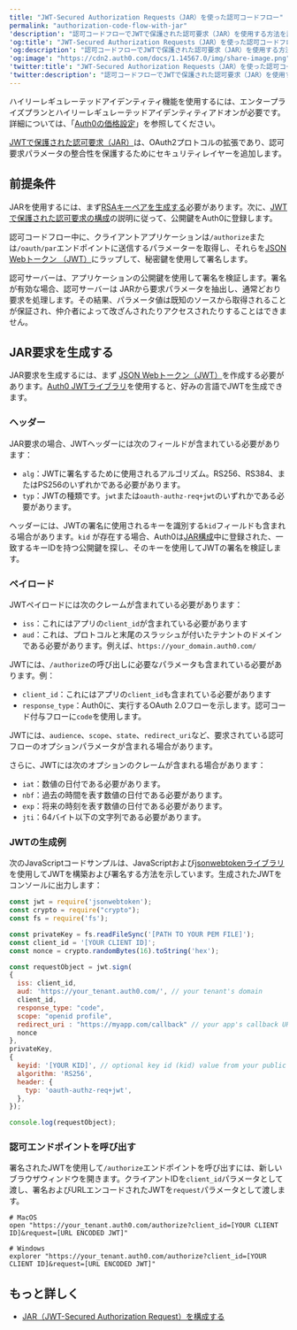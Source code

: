 ```yaml
---
title: "JWT-Secured Authorization Requests（JAR）を使った認可コードフロー"
permalink: "authorization-code-flow-with-jar"
'description': "認可コードフローでJWTで保護された認可要求（JAR）を使用する方法を説明します。"
'og:title': "JWT-Secured Authorization Requests（JAR）を使った認可コードフロー"
'og:description': "認可コードフローでJWTで保護された認可要求（JAR）を使用する方法を説明します。"
'og:image': "https://cdn2.auth0.com/docs/1.14567.0/img/share-image.png"
'twitter:title': "JWT-Secured Authorization Requests（JAR）を使った認可コードフロー"
'twitter:description': "認可コードフローでJWTで保護された認可要求（JAR）を使用する方法を説明します。"
---
```


<Callout icon="file-lines" color="#0EA5E9" iconType="regular">

ハイリーレギュレーテッドアイデンティティ機能を使用するには、エンタープライズプランとハイリーレギュレーテッドアイデンティティアドオンが必要です。詳細については、「[Auth0の価格設定](https://auth0.com/pricing/)」を参照してください。

</Callout>

[JWTで保護された認可要求（JAR）](https://datatracker.ietf.org/doc/html/rfc9101)は、OAuth2プロトコルの拡張であり、認可要求パラメータの整合性を保護するためにセキュリティレイヤーを追加します。

## 前提条件

JARを使用するには、まず[RSAキーペアを生成する](/docs/ja-jp/secure/application-credentials/generate-rsa-key-pair)必要があります。次に、[JWTで保護された認可要求の構成](/docs/ja-jp/get-started/applications/configure-jar)の説明に従って、公開鍵をAuth0に登録します。

認可コードフロー中に、クライアントアプリケーションは`/authorize`または`/oauth/par`エンドポイントに送信するパラメーターを取得し、それらを[JSON Webトークン （JWT）](/docs/ja-jp/secure/tokens/json-web-tokens)にラップして、秘密鍵を使用して署名します。

認可サーバーは、アプリケーションの公開鍵を使用して署名を検証します。署名が有効な場合、認可サーバーは JARから要求パラメータを抽出し、通常どおり要求を処理します。その結果、パラメータ値は既知のソースから取得されることが保証され、仲介者によって改ざんされたりアクセスされたりすることはできません。

## JAR要求を生成する

JAR要求を生成するには、まず [JSON Webトークン（JWT）](/docs/ja-jp/secure/tokens/json-web-tokens)を作成する必要があります。[Auth0 JWTライブラリ](https://jwt.io/libraries)を使用すると、好みの言語で<Tooltip data-tooltip-id="react-containers-DefinitionTooltip-3" href="/docs/ja-jp/glossary?term=json-web-token" tip="JSON Web Token（JWT）: 二者間のクレームを安全に表現するために使用される標準IDトークン形式（および多くの場合、アクセストークン形式）。" cta="用語集の表示">JWT</Tooltip>を生成できます。

### ヘッダー

JAR要求の場合、JWTヘッダーには次のフィールドが含まれている必要があります：

* `alg`：JWTに署名するために使用されるアルゴリズム。RS256、RS384、またはPS256のいずれかである必要があります。
* `typ`：JWTの種類です。`jwt`または`oauth-authz-req+jwt`のいずれかである必要があります。

ヘッダーには、JWTの署名に使用されるキーを識別する`kid`フィールドも含まれる場合があります。`kid` が存在する場合、Auth0は[JAR構成](/docs/ja-jp/get-started/applications/configure-jar)中に登録された、一致するキーIDを持つ公開鍵を探し、そのキーを使用してJWTの署名を検証します。

### ペイロード

JWTペイロードには次のクレームが含まれている必要があります：

* `iss`：これにはアプリの`client_id`が含まれている必要があります
* `aud`：これは、プロトコルと末尾のスラッシュが付いたテナントのドメインである必要があります。例えば、`https://your_domain.auth0.com/`

JWTには、`/authorize`の呼び出しに必要なパラメータも含まれている必要があります。例：

* `client_id`：これにはアプリの`client_id`も含まれている必要があります
* `response_type`：Auth0に、実行する<Tooltip data-tooltip-id="react-containers-DefinitionTooltip-1" href="/docs/ja-jp/glossary?term=oath2" tip="OAuth 2.0: 認可プロトコルとワークフローを定義する認可フレームワーク。" cta="用語集の表示">OAuth 2.0</Tooltip>フローを示します。認可コード付与フローに`code`を使用します。

JWTには、`audience`、`scope`、`state`、`redirect_uri`など、要求されている認可フローのオプションパラメータが含まれる場合があります。

さらに、JWTには次のオプションのクレームが含まれる場合があります：

* `iat`：数値の日付である必要があります。
* `nbf`：過去の時間を表す数値の日付である必要があります。
* `exp`：将来の時刻を表す数値の日付である必要があります。
* `jti`：64バイト以下の文字列である必要があります。

### JWTの生成例

次のJavaScriptコードサンプルは、JavaScriptおよび[jsonwebtokenライブラリ](https://www.npmjs.com/package/jsonwebtoken?activeTab=readme)を使用してJWTを構築および署名する方法を示しています。生成されたJWTをコンソールに出力します：

```javascript lines
const jwt = require('jsonwebtoken');
const crypto = require("crypto");
const fs = require('fs');

const privateKey = fs.readFileSync('[PATH TO YOUR PEM FILE]');
const client_id = '[YOUR CLIENT ID]';
const nonce = crypto.randomBytes(16).toString('hex');

const requestObject = jwt.sign(
{
  iss: client_id,    
  aud: 'https://your_tenant.auth0.com/', // your tenant's domain
  client_id,
  response_type: "code",
  scope: "openid profile",
  redirect_uri : "https://myapp.com/callback" // your app's callback URL
  nonce
},
privateKey,
{
  keyid: '[YOUR KID]', // optional key id (kid) value from your public key
  algorithm: 'RS256',
  header: {
    typ: 'oauth-authz-req+jwt',
  },
});

console.log(requestObject);
```

### 認可エンドポイントを呼び出す

署名されたJWTを使用して`/authorize`エンドポイントを呼び出すには、新しいブラウザウィンドウを開きます。クライアントIDを`client_id`パラメータとして渡し、署名およびURLエンコードされたJWTを`request`パラメータとして渡します。

``` lines
# MacOS
open "https://your_tenant.auth0.com/authorize?client_id=[YOUR CLIENT ID]&request=[URL ENCODED JWT]"

# Windows
explorer "https://your_tenant.auth0.com/authorize?client_id=[YOUR CLIENT ID]&request=[URL ENCODED JWT]"
```

## もっと詳しく

* [JAR（JWT-Secured Authorization Request）を構成する](/docs/ja-jp/get-started/applications/configure-jar)